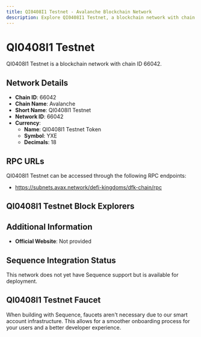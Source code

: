 ```yaml
--- 
title: QI0408I1 Testnet - Avalanche Blockchain Network
description: Explore QI0408I1 Testnet, a blockchain network with chain ID 66042. Learn about its native currency, QI0408I1 Testnet Token, and how to interact with the network.
---
```


# QI0408I1 Testnet

QI0408I1 Testnet is a blockchain network with chain ID 66042.

## Network Details

- **Chain ID**: 66042
- **Chain Name**: Avalanche
- **Short Name**: QI0408I1 Testnet
- **Network ID**: 66042
- **Currency**: 
  - **Name**: QI0408I1 Testnet Token
  - **Symbol**: YXE
  - **Decimals**: 18

## RPC URLs

QI0408I1 Testnet can be accessed through the following RPC endpoints:

- https://subnets.avax.network/defi-kingdoms/dfk-chain/rpc

## QI0408I1 Testnet Block Explorers



## Additional Information

- **Official Website**: Not provided

## Sequence Integration Status

This network does not yet have Sequence support but is available for deployment.

## QI0408I1 Testnet Faucet

When building with Sequence, faucets aren't necessary due to our smart account infrastructure. This allows for a smoother onboarding process for your users and a better developer experience.
